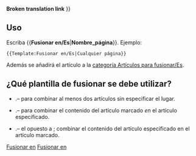 <noinclude>'''Broken translation link'''{{en/-}}</noinclude>
{{es/Metaplantilla de avisos| tipo   = fusionar
| imagen = mergeto.png
| texto  =  {{#IF: {{{1|}}} |Se ha sugerido que este artículo o sección se [http://www.wikipedia.org/wiki/es:Wikipedia:Fusiones fusione] en <!--
                            --> ''[[Main/en/{{NAMESPACE}}:{{{1}}}|{{{1}}}]]''. ([[Main/en/{{NAMESPACE}} talk:{{{1}}}|discusión]]) | No se proporcionó el nombre de la página, arregle esto o quite la plantilla.}} }}<includeonly>{{{2|[[Category:es/Artículos para fusionar|{{PAGENAME}}]]}}}</includeonly><noinclude>

==Uso==
Escriba <nowiki>{{</nowiki>'''Fusionar en/Es'''|'''Nombre_página'''<nowiki>}}</nowiki>. Ejemplo:
<pre>{{Template:Fusionar en/Es|Cualquier página}}</pre>
Además se añadirá el artículo a la [[Category/es/Artículos para fusionar|categoría Artículos para fusionar/Es]].

== ¿Qué plantilla de fusionar se debe utilizar? ==
* {{en/S|Fusionar/Es}}.&ndash; para combinar al menos dos artículos sin especificar el lugar.
* {{en/S|Fusionar en/Es}}.&ndash; para combinar el contenido del artículo marcado ''en'' el artículo especificado.
* {{en/S|Fusionar desde/Es}}.&ndash; el opuesto a {{en/S|Fusionar en/Es}}; combinar el contenido del artículo especificado en el artículo marcado.

[[Category:es/Plantillas|Fusionar en]][[Category:es/Cajas de mensajes|Fusionar en]]</noinclude>